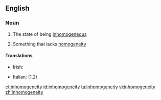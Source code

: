 ==English==

===Noun===
{{en-noun|inhomogeneities|-}}

# {{uncountable}} The state of being [[inhomogeneous]]
# {{countable}} Something that lacks [[homogeneity]]

====Translations====
{{trans-top}}
* Irish: {{t|ga|neamh-aonchineálacht|f}}
{{trans-mid}}
* Italian: {{t-|it|disomogeneità|f}} (1,2)
{{trans-bottom}}

[[et:inhomogeneity]]
[[id:inhomogeneity]]
[[ta:inhomogeneity]]
[[vi:inhomogeneity]]
[[zh:inhomogeneity]]
